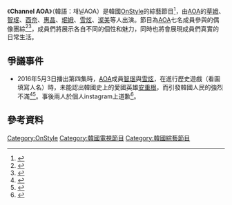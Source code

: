 {{expand|time=2017-02-06T19:36:23+00:00}}
{{電視節目信息框
|名稱       = Channel AOA
|原名       = {{lang|kor|채널AOA}} 
|圖片       = [[File:Channel_AOA_Logo.jpg|280px]]
|圖說       = 
|類型       = [[綜藝節目|綜藝節目]]、[[真人秀|真人秀]]
|主持       = [[AOA|AOA]]（[[草娥|草娥]]、[[智珉|智珉]]、[[酉奈|酉奈]]、[[惠晶|惠晶]]、[[珉娥|珉娥]]、[[雪炫|雪炫]]、[[澯美|澯美]]）
|地區       = {{KOR}}
|語言       = [[韓語|韓語]]
|製片人     = 
|developer  =
|每集長     = 約分鐘
|電視臺     = [[OnStyle|OnStyle]]
|視頻制式   = [[1080i|1080i]] ([[HDTV|HDTV]])
|音頻制式   = [[立體聲|立體聲]]
|首播國家   = {{KOR}}
|集數       = 7集
|開始       = {{start date|2016|4|12}}
|結束       =  {{end date|2016|5|24}}
|官方網站   = http://tv.naver.com/cjenm.CHANNELAOA
|tv_com_id  = 
|related    = 	
|}}

《'''Channel AOA'''》（韓語：채널AOA）是韓國[[OnStyle|OnStyle]]的綜藝節目<ref>{{cite web|url=http://www.koreastardaily.com/tc/news/76481|title=AOA實境綜藝節目《CHANNEL AOA》12日開播|first=|last=Laura|publisher=|accessdate=2017-02-06|archive-date=2017-02-07|archive-url=https://web.archive.org/web/20170207112611/http://www.koreastardaily.com/tc/news/76481|dead-url=no}}</ref>，由[[AOA_(韓國)|AOA]]的[[草娥|草娥]]、[[智珉|智珉]]、[[酉奈|酉奈]]、[[惠晶|惠晶]]、[[珉娥|珉娥]]、[[雪炫|雪炫]]、[[澯美|澯美]]等人出演。節目為[[AOA_(韓國)|AOA]]七名成員參與的偶像團綜<ref>{{cite web|url=http://entertain.naver.com/read?oid=277&aid=0003745786|title='긴또깡' 발언한 설현·지민 “역사 지식 부족으로 불쾌감 느낀 분들께 사과한다”|publisher=|accessdate=2017-02-06|archive-date=2017-08-30|archive-url=https://web.archive.org/web/20170830145740/http://entertain.naver.com/read?oid=277&aid=0003745786|dead-url=no}}</ref><ref>{{cite web|url=http://www.etoday.co.kr/news/section/newsview.php?idxno=1328759|title=안중근 몰라본 AOA 설현ㆍ지민 공개사과…"역사에 무지, 부끄럽고 송구해"|publisher=|accessdate=2017-02-06|archive-date=2017-08-30|archive-url=https://web.archive.org/web/20170830110241/http://www.etoday.co.kr/news/section/newsview.php?idxno=1328759|dead-url=no}}</ref>，成員們將展示各自不同的個性和魅力，同時也將會展現成員們真實的日常生活。

==爭議事件==
*2016年5月3日播出第四集時，[[AOA_(韓國)|AOA]]成員[[智珉|智珉]]與[[雪炫|雪炫]]，在進行歷史遊戲（看圖填寫人名）時，未能認出韓國史上的愛國英雄[[安重根|安重根]]，而引發韓國人民的強烈不滿<ref>{{cite web|url=http://ent.ltn.com.tw/news/breakingnews/1694928|title=不識獨立烈士 AOA智珉為「無知」公開道歉 - 自由娛樂|first=|last=自由娛樂|publisher=|accessdate=2017-02-06|archive-date=2017-02-07|archive-url=https://web.archive.org/web/20170207031629/http://ent.ltn.com.tw/news/breakingnews/1694928|dead-url=no}}</ref><ref>{{cite web|url=http://www.nownews.com/n/2016/05/13/2098387|title=AOA智珉雪炫不認識他　被網友痛批無腦偶像|publisher=|accessdate=2017-02-06|archive-date=2017-02-07|archive-url=https://web.archive.org/web/20170207121205/http://www.nownews.com/n/2016/05/13/2098387|dead-url=no}}</ref>。事後兩人於個人instagram上道歉<ref>{{cite web|url=https://www.hk01.com/%E5%A8%9B%E6%A8%82/20851/AOA%E9%9B%AA%E7%82%AB%E6%99%BA%E7%8F%89%E8%AA%8D%E9%8C%AF%E6%B0%91%E6%97%8F%E8%8B%B1%E9%9B%84-%E6%AD%B7%E5%8F%B2%E9%9B%B6%E5%88%86%E7%84%A1%E7%9F%A5%E6%80%A5%E9%81%93%E6%AD%89|title=AOA雪炫智珉認錯民族英雄　歷史零分無知急道歉|first=|last=鄧樂宜|publisher=|accessdate=2017-02-06|archive-date=2016-05-23|archive-url=https://web.archive.org/web/20160523205022/http://www.hk01.com/%E5%A8%9B%E6%A8%82/20851/AOA%E9%9B%AA%E7%82%AB%E6%99%BA%E7%8F%89%E8%AA%8D%E9%8C%AF%E6%B0%91%E6%97%8F%E8%8B%B1%E9%9B%84-%E6%AD%B7%E5%8F%B2%E9%9B%B6%E5%88%86%E7%84%A1%E7%9F%A5%E6%80%A5%E9%81%93%E6%AD%89|dead-url=no}}</ref>。

==參考資料==
{{Reflist}}


[[Category:OnStyle|Category:OnStyle]]
[[Category:韓國電視節目|Category:韓國電視節目]]
[[Category:韓國綜藝節目|Category:韓國綜藝節目]]